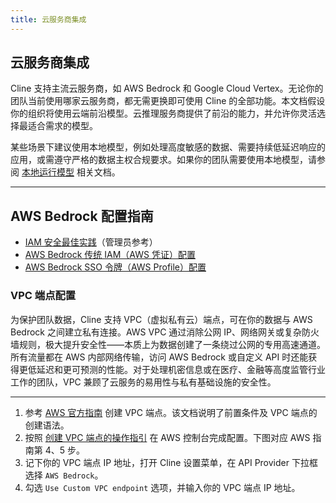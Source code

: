 ```yaml
---
title: 云服务商集成
---
```


## 云服务商集成

Cline 支持主流云服务商，如 AWS Bedrock 和 Google Cloud Vertex。无论你的团队当前使用哪家云服务商，都无需更换即可使用 Cline 的全部功能。本文档假设你的组织将使用云端前沿模型。云推理服务商提供了前沿的能力，并允许你灵活选择最适合需求的模型。

某些场景下建议使用本地模型，例如处理高度敏感的数据、需要持续低延迟响应的应用，或需遵守严格的数据主权合规要求。如果你的团队需要使用本地模型，请参阅 [本地运行模型](/running-models-locally/read-me-first) 相关文档。

---

## AWS Bedrock 配置指南

- [IAM 安全最佳实践](https://docs.aws.amazon.com/IAM/latest/UserGuide/best-practices.html)（管理员参考）
- [AWS Bedrock 传统 IAM（AWS 凭证）配置](/custom-model-configs/aws-bedrock)
- [AWS Bedrock SSO 令牌（AWS Profile）配置](/custom-model-configs/aws-bedrock-w-profile-authentication)

### VPC 端点配置

为保护团队数据，Cline 支持 VPC（虚拟私有云）端点，可在你的数据与 AWS Bedrock 之间建立私有连接。AWS VPC 通过消除公网 IP、网络网关或复杂防火墙规则，极大提升安全性——本质上为数据创建了一条绕过公网的专用高速通道。所有流量都在 AWS 内部网络传输，访问 AWS Bedrock 或自定义 API 时还能获得更低延迟和更可预测的性能。对于处理机密信息或在医疗、金融等高度监管行业工作的团队，VPC 兼顾了云服务的易用性与私有基础设施的安全性。

---

1. 参考 [AWS 官方指南](https://docs.aws.amazon.com/bedrock/latest/userguide/vpc-interface-endpoints.html) 创建 VPC 端点。该文档说明了前置条件及 VPC 端点的创建语法。
2. 按照 [创建 VPC 端点的操作指引](https://docs.aws.amazon.com/vpc/latest/privatelink/create-interface-endpoint.html#create-interface-endpoint-aws) 在 AWS 控制台完成配置。下图对应 AWS 指南第 4、5 步。
3. 记下你的 VPC 端点 IP 地址，打开 Cline 设置菜单，在 API Provider 下拉框选择 `AWS Bedrock`。
4. 勾选 `Use Custom VPC endpoint` 选项，并输入你的 VPC 端点 IP 地址。

 